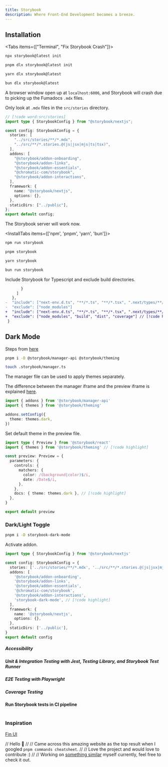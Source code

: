 ```yaml
---
title: Storybook
description: Where Front-End Development becomes a breeze.
---
```



<Cards>
  <Card
    title="Storybook"
    description="Open-system React component library powered by Radix UI Primitives, and Tailwind CSS."
    icon=""
    href="https://ui.shadcn.com/"
  />
  <Card
    title="Shadcn/ui Storybook - JheanAntunes"
    description="Well-configured Storybook, no longer maintained."
    icon=""
    href="https://github.com/JheanAntunes/storybook-shadcn"
  />
  <Card
    title="Shadcn/ui Storybook - LloydRichards"
    description="Ongoing project to add Official Storybook support to Shadcn/ui through CLI."
    icon=""
    href="https://github.com/lloydrichards/shadcn-ui/tree/feat/storybook-cli"
  />
</Cards>


## Installation

<Tabs items={["Terminal", "Fix Storybook Crash"]}>

<Tab value="Terminal">
<InstallTabs items={['npm', 'pnpm', 'yarn', 'bun']}>

```bash tab="npm" title="Terminal"
npx storybook@latest init
```

```bash tab="pnpm" title="Terminal"
pnpm dlx storybook@latest init
```

```bash tab="yarn" title="Terminal"
yarn dlx storybook@latest
```

```bash tab="bun" title="Terminal"
bun dlx storybook@latest
```

</InstallTabs>

A browser window open up at `localhost:6006`, and Storybook will crash due to picking up the Fumadocs `.mdx` files.

  </Tab>

  <Tab value="Fix Storybook Crash">

Only look at `.mdx` files in the `src/stories` directory.

```ts title=".storybook/main.ts"
// [!code word:src/stories]
import type { StorybookConfig } from "@storybook/nextjs";

const config: StorybookConfig = {
  stories: [
    "../src/stories/**/*.mdx",
    "../src/**/*.stories.@(js|jsx|mjs|ts|tsx)",
  ],
  addons: [
    "@storybook/addon-onboarding",
    "@storybook/addon-links",
    "@storybook/addon-essentials",
    "@chromatic-com/storybook",
    "@storybook/addon-interactions",
  ],
  framework: {
    name: "@storybook/nextjs",
    options: {},
  },
  staticDirs: ["../public"],
};
export default config;
```

The Storybook server will work now.

<InstallTabs items={['npm', 'pnpm', 'yarn', 'bun']}>

```bash tab="npm" title="Terminal"
npm run storybook
```

```bash tab="pnpm" title="Terminal"
pnpm storybook
```

```bash tab="yarn" title="Terminal"
yarn storybook
```

```bash tab="bun" title="Terminal"
bun run storybook
```

</InstallTabs>

Include Storybook for Typescript and exclude build directories.

```diff title="tsconfig.json"
       }
     ]
   },
-  "include": ["next-env.d.ts", "**/*.ts", "**/*.tsx", ".next/types/**/*.ts"],
-  "exclude": ["node_modules"]
+  "include": ["next-env.d.ts", "**/*.ts", "**/*.tsx", ".next/types/**/*.ts", ".storybook/*"], // [!code highlight]
+  "exclude": ["node_modules", "build", "dist", "coverage"] // [!code highlight]
 }

```

  </Tab>

</Tabs>

## Dark Mode

Steps from [here](https://storybook.js.org/docs/configure/user-interface/theming)

```bash title="Terminal"
pnpm i -D @storybook/manager-api @storybook/theming
```

```bash title="Terminal"
touch .storybook/manager.ts
```

The manager file can be used to apply themes separately.

The difference between the manager iframe and the preview iframe is explained [here](https://storybook.js.org/blog/storybook-6-1/).

```ts title=".storybook/manager.ts"
import { addons } from '@storybook/manager-api'
import { themes } from '@storybook/theming'

addons.setConfig({
  theme: themes.dark,
})
```

Set default theme in the preview file.
```ts title=".storybook/preview.ts"
import type { Preview } from '@storybook/react'
import { themes } from '@storybook/theming' // [!code highlight]

const preview: Preview = {
  parameters: {
    controls: {
      matchers: {
        color: /(background|color)$/i,
        date: /Date$/i,
      },
    },
    docs: { theme: themes.dark }, // [!code highlight]
  },
}

export default preview
```
 

### Dark/Light Toggle

```bash title="Terminal"
pnpm i -D storybook-dark-mode
```

Activate addon.

```ts title=".storybook/main.ts"
import type { StorybookConfig } from '@storybook/nextjs'

const config: StorybookConfig = {
  stories: ['../src/stories/**/*.mdx', '../src/**/*.stories.@(js|jsx|mjs|ts|tsx)'],
  addons: [
    '@storybook/addon-onboarding',
    '@storybook/addon-links',
    '@storybook/addon-essentials',
    '@chromatic-com/storybook',
    '@storybook/addon-interactions',
    'storybook-dark-mode', // [!code highlight]
  ],
  framework: {
    name: '@storybook/nextjs',
    options: {},
  },
  staticDirs: ['../public'],
}
export default config
```

##### Accessibility

##### Unit & Integration Testing with Jest, Testing Library, and Storybook Test Runner

##### E2E Testing with Playwright

##### Coverage Testing

#### Run Storybook tests in CI pipeline

```

```

### Inspiration
[Fin UI](https://ui.fin.africa/?path=/docs/foundations-installation--docs)

// Hello 👋
//
// Came across this amazing website as the top result when I googled `pnpm commands cheatsheet`.
//
// Love the project and would love to contribute :) 
//
// Working on [something similar]() myself currently, feel free to check it out.
